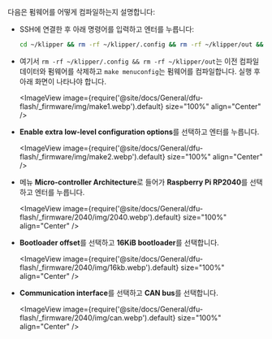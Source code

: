 다음은 펌웨어를 어떻게 컴파일하는지 설명합니다:
* SSH에 연결한 후 아래 명령어를 입력하고 엔터를 누릅니다:

    ```bash
    cd ~/klipper && rm -rf ~/klipper/.config && rm -rf ~/klipper/out && make menuconfig
    ```

* 여기서 `rm -rf ~/klipper/.config && rm -rf ~/klipper/out`는 이전 컴파일 데이터와 펌웨어를 삭제하고 `make menuconfig`는 펌웨어를 컴파일합니다. 실행 후 아래 화면이 나타나야 합니다.

    <ImageView image={require('@site/docs/General/dfu-flash/_firmware/img/make1.webp').default} size="100%" align="Center" />

* **Enable extra low-level configuration options**를 선택하고 엔터를 누릅니다.

    <ImageView image={require('@site/docs/General/dfu-flash/_firmware/img/make2.webp').default} size="100%" align="Center" />

* 메뉴 **Micro-controller Architecture**로 들어가 **Raspberry Pi RP2040**를 선택하고 엔터를 누릅니다.

    <ImageView image={require('@site/docs/General/dfu-flash/_firmware/2040/img/2040.webp').default} size="100%" align="Center" />

* **Bootloader offset**를 선택하고 **16KiB bootloader**를 선택합니다.

    <ImageView image={require('@site/docs/General/dfu-flash/_firmware/2040/img/16kb.webp').default} size="100%" align="Center" />

* **Communication interface**를 선택하고 **CAN bus**를 선택합니다.

    <ImageView image={require('@site/docs/General/dfu-flash/_firmware/2040/img/can.webp').default} size="100%" align="Center" />